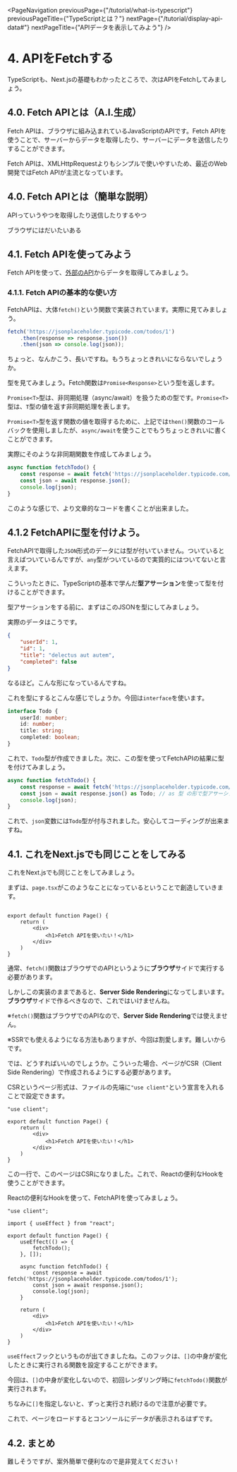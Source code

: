 

<PageNavigation 
    previousPage={"/tutorial/what-is-typescript"} 
    previousPageTitle={"TypeScriptとは？"} 
    nextPage={"/tutorial/display-api-data#"}
    nextPageTitle={"APIデータを表示してみよう"}
/>

# 4. APIをFetchする

TypeScriptも、Next.jsの基礎もわかったところで、次はAPIをFetchしてみましょう。

## 4.0. Fetch APIとは（A.I.生成）

Fetch APIは、ブラウザに組み込まれているJavaScriptのAPIです。Fetch APIを使うことで、サーバーからデータを取得したり、サーバーにデータを送信したりすることができます。

Fetch APIは、XMLHttpRequestよりもシンプルで使いやすいため、最近のWeb開発ではFetch APIが主流となっています。

## 4.0. Fetch APIとは（簡単な説明）

APIっていうやつを取得したり送信したりするやつ

ブラウザにはだいたいある

## 4.1. Fetch APIを使ってみよう

Fetch APIを使って、[外部のAPI](https://jsonplaceholder.typicode.com/)からデータを取得してみましょう。

### 4.1.1. Fetch APIの基本的な使い方

FetchAPIは、大体`fetch()`という関数で実装されています。実際に見てみましょう。

```typescript
fetch('https://jsonplaceholder.typicode.com/todos/1')
    .then(response => response.json())
    .then(json => console.log(json));
```

ちょっと、なんかこう、長いですね。もうちょっときれいにならないでしょうか。

型を見てみましょう。Fetch関数は`Promise<Response>`という型を返します。

`Promise<T>`型は、非同期処理（async/await）を扱うための型です。`Promise<T>`型は、`T`型の値を返す非同期処理を表します。

`Promise<T>`型を返す関数の値を取得するために、上記では`then()`関数のコールバックを使用しましたが、`async/await`を使うことでもうちょっときれいに書くことができます。

実際にそのような非同期関数を作成してみましょう。
```typescript
async function fetchTodo() {
    const response = await fetch('https://jsonplaceholder.typicode.com/todos/1');
    const json = await response.json();
    console.log(json);
}
```
このような感じで、より文章的なコードを書くことが出来ました。

## 4.1.2 FetchAPIに型を付けよう。

FetchAPIで取得した`JSON`形式のデータには型が付いていません。ついていると言えばついているんですが、`any`型がついているので実質的にはついてないと言えます。

こういったときに、TypeScriptの基本で学んだ**型アサーション**を使って型を付けることができます。

型アサーションをする前に、まずはこのJSONを型にしてみましょう。

実際のデータはこうです。

```json
{
    "userId": 1,
    "id": 1,
    "title": "delectus aut autem",
    "completed": false
}
```

なるほど。こんな形になっているんですね。

これを型にするとこんな感じでしょうか。今回は`interface`を使います。

```typescript
interface Todo {
    userId: number;
    id: number;
    title: string;
    completed: boolean;
}
```

これで、`Todo`型が作成できました。次に、この型を使ってFetchAPIの結果に型を付けてみましょう。

```typescript
async function fetchTodo() {
    const response = await fetch('https://jsonplaceholder.typicode.com/todos/1');
    const json = await response.json() as Todo; // as 型 の形で型アサーション
    console.log(json);
}
```

これで、`json`変数には`Todo`型が付与されました。安心してコーディングが出来ますね。

## 4.1. これをNext.jsでも同じことをしてみる

これをNext.jsでも同じことをしてみましょう。

まずは、`page.tsx`がこのようなことになっているということで創造していきます。

```tsx

export default function Page() {
    return (
        <div>
            <h1>Fetch APIを使いたい！</h1>
        </div>
    )
}
```

通常、`fetch()`関数はブラウザでのAPIというように**ブラウザ**サイドで実行する必要があります。

しかしこの実装のままであると、**Server Side Rendering**になってしまいます。**ブラウザ**サイドで作るべきなので、これではいけませんね。

※`fetch()`関数はブラウザでのAPIなので、**Server Side Rendering**では使えません。

※SSRでも使えるようになる方法もありますが、今回は割愛します。難しいからです。

では、どうすればいいのでしょうか。こういった場合、ページがCSR（Client Side Rendering）で作成されるようにする必要があります。

CSRというページ形式は、ファイルの先端に`"use client"`という宣言を入れることで設定できます。

```tsx
"use client";

export default function Page() {
    return (
        <div>
            <h1>Fetch APIを使いたい！</h1>
        </div>
    )
}
```

この一行で、このページはCSRになりました。これで、Reactの便利なHookを使うことができます。

Reactの便利なHookを使って、FetchAPIを使ってみましょう。

```tsx
"use client";

import { useEffect } from "react";

export default function Page() {
    useEffect(() => {
        fetchTodo();
    }, []);

    async function fetchTodo() {
        const response = await fetch('https://jsonplaceholder.typicode.com/todos/1');
        const json = await response.json();
        console.log(json);
    }

    return (
        <div>
            <h1>Fetch APIを使いたい！</h1>
        </div>
    )
}

```

`useEffect`フックというものが出てきましたね。このフックは、`[]`の中身が変化したときに実行される関数を設定することができます。

今回は、`[]`の中身が変化しないので、初回レンダリング時に`fetchTodo()`関数が実行されます。

ちなみに`[]`を指定しないと、ずっと実行され続けるので注意が必要です。

これで、ページをロードするとコンソールにデータが表示されるはずです。

## 4.2. まとめ

難しそうですが、案外簡単で便利なので是非覚えてください！

